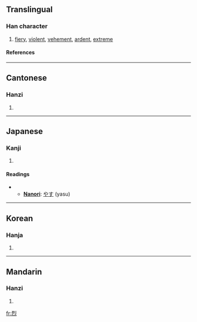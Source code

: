 ==Translingual==
===Han character===
{{Han char|rn=86|rad=火|as=06|sn=10|four=1233<sub>0</sub>|canj=一弓火 (MNF)}}
# [[fiery]], [[violent]], [[vehement]], [[ardent]], [[extreme]]
====References====
{{Han ref|kx=0669.160|dkj=18987|dj=1078.210|hdz=32201.120|uh=70C8|ud=28872|bh=AF50|bd=44880}}
----
==Cantonese==
===Hanzi===
{{yue-hanzi|jyut=|y=lit6}}
# {{defn|Cantonese}}
----
==Japanese==
===Kanji===
{{ja-kanji|grade=c|rs=火06}}
# {{defn|Japanese}}
====Readings====
{{ja-readings|on=[[れつ]] (retsu)|kun=[[はげしい]] (hageshii)}}
**'''[[Nanori]]''': [[やす]] (yasu)
----
==Korean==
===Hanja===
{{ko-hanja|hangeul=렬>열|eumhun=|rv=ryeol>yeol|mr=ryŏl>yŏl|y=lyel>yel}}
# {{defn|Korean}}
----
==Mandarin==
===Hanzi===
{{cmn-hanzi|pin=[[liè]] (lie4), [[yàng]] (yang4)|wg=lieh<sup>4</sup>, yang<sup>4</sup>}}
# {{defn|Mandarin}}

[[fr:烈]]